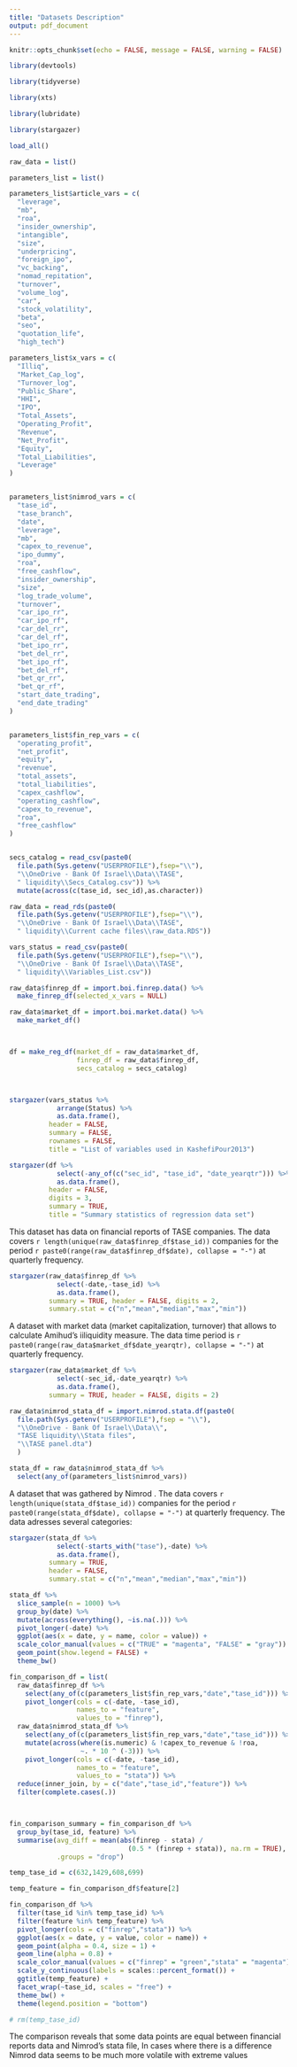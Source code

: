 ```yaml
---
title: "Datasets Description"
output: pdf_document
---
```



```r

knitr::opts_chunk$set(echo = FALSE, message = FALSE, warning = FALSE)

```


```r

library(devtools)

library(tidyverse)

library(xts)

library(lubridate)

library(stargazer)

load_all()

```


```r

raw_data = list()

parameters_list = list()

parameters_list$article_vars = c(
  "leverage",
  "mb",
  "roa",
  "insider_ownership",
  "intangible",
  "size",
  "underpricing",
  "foreign_ipo",
  "vc_backing",
  "nomad_repitation",
  "turnover",
  "volume_log",
  "car",
  "stock_volatility",
  "beta",
  "seo",
  "quotation_life",
  "high_tech")

parameters_list$x_vars = c(
  "Illiq",
  "Market_Cap_log",
  "Turnover_log",  
  "Public_Share",
  "HHI",
  "IPO",
  "Total_Assets",
  "Operating_Profit",
  "Revenue",
  "Net_Profit",
  "Equity",
  "Total_Liabilities",
  "Leverage"
)


parameters_list$nimrod_vars = c(
  "tase_id",
  "tase_branch",
  "date",
  "leverage",
  "mb",
  "capex_to_revenue",
  "ipo_dummy",
  "roa",
  "free_cashflow",
  "insider_ownership",
  "size",
  "log_trade_volume",
  "turnover",
  "car_ipo_rr",
  "car_ipo_rf",
  "car_del_rr",
  "car_del_rf",
  "bet_ipo_rr",
  "bet_del_rr",
  "bet_ipo_rf",
  "bet_del_rf",
  "bet_qr_rr",
  "bet_qr_rf",
  "start_date_trading",
  "end_date_trading"
)


parameters_list$fin_rep_vars = c(
  "operating_profit",
  "net_profit",
  "equity",
  "revenue",
  "total_assets",
  "total_liabilities",
  "capex_cashflow",
  "operating_cashflow",
  "capex_to_revenue",
  "roa",
  "free_cashflow"
)



```

<!-- Import data -->

```r

secs_catalog = read_csv(paste0(
  file.path(Sys.getenv("USERPROFILE"),fsep="\\"),
  "\\OneDrive - Bank Of Israel\\Data\\TASE",
  " liquidity\\Secs_Catalog.csv")) %>% 
  mutate(across(c(tase_id, sec_id),as.character))

```


```r

raw_data = read_rds(paste0(
  file.path(Sys.getenv("USERPROFILE"),fsep="\\"),
  "\\OneDrive - Bank Of Israel\\Data\\TASE",
  " liquidity\\Current cache files\\raw_data.RDS"))

vars_status = read_csv(paste0(
  file.path(Sys.getenv("USERPROFILE"),fsep="\\"),
  "\\OneDrive - Bank Of Israel\\Data\\TASE",
  " liquidity\\Variables_List.csv"))

```


```r

raw_data$finrep_df = import.boi.finrep.data() %>% 
  make_finrep_df(selected_x_vars = NULL)


```


```r

raw_data$market_df = import.boi.market.data() %>% 
  make_market_df()




```


<!-- Process data -->

```r


df = make_reg_df(market_df = raw_data$market_df,
                 finrep_df = raw_data$finrep_df,
                 secs_catalog = secs_catalog)




```



\section{Descriptive stats}

```r

stargazer(vars_status %>% 
            arrange(Status) %>% 
            as.data.frame(),
          header = FALSE,
          summary = FALSE,
          rownames = FALSE,
          title = "List of variables used in KashefiPour2013")

```



```r

stargazer(df %>% 
            select(-any_of(c("sec_id", "tase_id", "date_yearqtr"))) %>% 
            as.data.frame(),
          header = FALSE,
          digits = 3,
          summary = TRUE,
          title = "Summary statistics of regression data set")

```




\subsection{Financial reports}

This dataset has data on financial reports of TASE companies.
The data covers `r length(unique(raw_data$finrep_df$tase_id))` companies for the period `r paste0(range(raw_data$finrep_df$date), collapse = "-")` at quarterly frequency. 


```r

stargazer(raw_data$finrep_df %>% 
            select(-date,-tase_id) %>% 
            as.data.frame(),
          summary = TRUE, header = FALSE, digits = 2,
          summary.stat = c("n","mean","median","max","min"))

```




\subsection{Market data}
A dataset with market data (market capitalization, turnover) that allows to calculate Amihud's iiliquidity measure. The data time period is `r paste0(range(raw_data$market_df$date_yearqtr), collapse = "-")` at quarterly frequency.

```r

stargazer(raw_data$market_df %>% 
            select(-sec_id,-date_yearqtr) %>% 
            as.data.frame(),
          summary = TRUE, header = FALSE, digits = 2)

```





\subsection{Nimrod's dataset}

```r

raw_data$nimrod_stata_df = import.nimrod.stata.df(paste0(
  file.path(Sys.getenv("USERPROFILE"),fsep = "\\"),
  "\\OneDrive - Bank Of Israel\\Data\\",
  "TASE liquidity\\Stata files",
  "\\TASE panel.dta")
  )

stata_df = raw_data$nimrod_stata_df %>% 
  select(any_of(parameters_list$nimrod_vars))


```


A dataset that was gathered by Nimrod . The data covers `r length(unique(stata_df$tase_id))` companies for the period `r paste0(range(stata_df$date), collapse = "-")` at quarterly frequency. 
The data adresses several categories:

\begin{itemize}
  \item
  Financial Reports
  \item
  Market data
\end{itemize}


```r

stargazer(stata_df %>% 
            select(-starts_with("tase"),-date) %>% 
            as.data.frame(),
          summary = TRUE,
          header = FALSE,
          summary.stat = c("n","mean","median","max","min"))

```



```r

stata_df %>% 
  slice_sample(n = 1000) %>% 
  group_by(date) %>% 
  mutate(across(everything(), ~is.na(.))) %>% 
  pivot_longer(-date) %>% 
  ggplot(aes(x = date, y = name, color = value)) + 
  scale_color_manual(values = c("TRUE" = "magenta", "FALSE" = "gray")) + 
  geom_point(show.legend = FALSE) + 
  theme_bw()

```


\subsubsection{Comparison of financial reports data}

```r

fin_comparison_df = list(
  raw_data$finrep_df %>% 
    select(any_of(c(parameters_list$fin_rep_vars,"date","tase_id"))) %>% 
    pivot_longer(cols = c(-date, -tase_id),
                 names_to = "feature",
                 values_to = "finrep"),
  raw_data$nimrod_stata_df %>% 
    select(any_of(c(parameters_list$fin_rep_vars,"date","tase_id"))) %>% 
    mutate(across(where(is.numeric) & !capex_to_revenue & !roa,
                  ~. * 10 ^ (-3))) %>% 
    pivot_longer(cols = c(-date, -tase_id),
                 names_to = "feature",
                 values_to = "stata")) %>% 
  reduce(inner_join, by = c("date","tase_id","feature")) %>% 
  filter(complete.cases(.))



fin_comparison_summary = fin_comparison_df %>% 
  group_by(tase_id, feature) %>% 
  summarise(avg_diff = mean(abs(finrep - stata) /
                              (0.5 * (finrep + stata)), na.rm = TRUE),
            .groups = "drop")


```


```r

temp_tase_id = c(632,1429,608,699)

temp_feature = fin_comparison_df$feature[2]

fin_comparison_df %>% 
  filter(tase_id %in% temp_tase_id) %>% 
  filter(feature %in% temp_feature) %>% 
  pivot_longer(cols = c("finrep","stata")) %>% 
  ggplot(aes(x = date, y = value, color = name)) + 
  geom_point(alpha = 0.4, size = 1) + 
  geom_line(alpha = 0.8) + 
  scale_color_manual(values = c("finrep" = "green","stata" = "magenta")) +
  scale_y_continuous(labels = scales::percent_format()) + 
  ggtitle(temp_feature) + 
  facet_wrap(~tase_id, scales = "free") + 
  theme_bw() + 
  theme(legend.position = "bottom")

# rm(temp_tase_id)

```

The comparison reveals that some data points are equal between
financial reports data and Nimrod's stata file, In cases where there is
a difference Nimrod data seems to be much more volatile with extreme
values

\section{Appendix}

